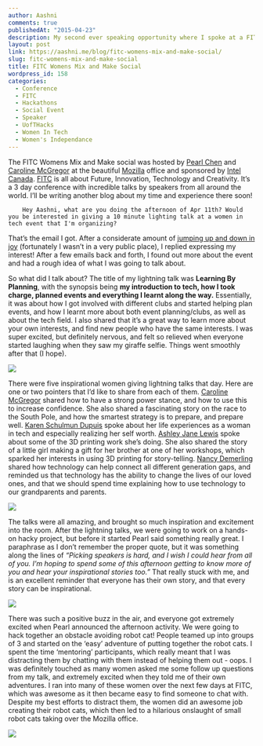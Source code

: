 ```yaml
---
author: Aashni
comments: true
publishedAt: "2015-04-23"
description: My second ever speaking opportunity where I spoke at a FITC Women's Mix and Make Social, focusing on how I learnt by planning, and eventually became a leader.
layout: post
link: https://aashni.me/blog/fitc-womens-mix-and-make-social/
slug: fitc-womens-mix-and-make-social
title: FITC Womens Mix and Make Social
wordpress_id: 158
categories:
  - Conference
  - FITC
  - Hackathons
  - Social Event
  - Speaker
  - UofTHacks
  - Women In Tech
  - Women's Independance
---
```


The FITC Womens Mix and Make social was hosted by [Pearl Chen](https://twitter.com/pearlchen) and [Caroline McGregor](https://twitter.com/carolinemcgrgr) at the beautiful [Mozilla](https://twitter.com/mozilla) office and sponsored by [Intel Canada](https://twitter.com/intelcanada). [FITC](http://fitc.ca/) is all about Future, Innovation, Technology and Creativity. It’s a 3 day conference with incredible talks by speakers from all around the world. I’ll be writing another blog about my time and experience there soon!

```
    Hey Aashni, what are you doing the afternoon of Apr 11th? Would you be interested in giving a 10 minute lighting talk at a women in tech event that I'm organizing?
```

That’s the email I got. After a considerate amount of [jumping up and down in joy](https://twitter.com/aashnisshah/status/574735631277916160) (fortunately I wasn’t in a very public place), I replied expressing my interest! After a few emails back and forth, I found out more about the event and had a rough idea of what I was going to talk about.

So what did I talk about? The title of my lightning talk was **Learning By Planning**, with the synopsis being **my introduction to tech, how I took charge, planned events and everything I learnt along the way.** Essentially, it was about how I got involved with different clubs and started helping plan events, and how I learnt more about both event planning/clubs, as well as about the tech field. I also shared that it’s a great way to learn more about your own interests, and find new people who have the same interests. I was super excited, but definitely nervous, and felt so relieved when everyone started laughing when they saw my giraffe selfie. Things went smoothly after that (I hope).

[![](/images/oldblogs/10560934_1494990147410924_1185603298_n-300x300.jpg)](/images/oldblogs/10560934_1494990147410924_1185603298_n.jpg)

There were five inspirational women giving lightning talks that day. Here are one or two pointers that I’d like to share from each of them.
[Caroline McGregor](https://twitter.com/carolinemcgrgr) shared how to have a strong power stance, and how to use this to increase confidence. She also shared a fascinating story on the race to the South Pole, and how the smartest strategy is to prepare, and prepare well.
[Karen Schulmun Dupuis](https://twitter.com/karensd) spoke about her life experiences as a woman in tech and especially realizing her self worth.
[Ashley Jane Lewis](https://twitter.com/AshleyJaneLewis) spoke about some of the 3D printing work she’s doing. She also shared the story of a little girl making a gift for her brother at one of her workshops, which sparked her interests in using 3D printing for story-telling.
[Nancy Demerling](https://twitter.com/NancyDemerling) shared how technology can help connect all different generation gaps, and reminded us that technology has the ability to change the lives of our loved ones, and that we should spend time explaining how to use technology to our grandparents and parents.

[![](/images/oldblogs/11142321_690599194419817_889028525_n-300x300.jpg)](/images/oldblogs/11142321_690599194419817_889028525_n.jpg)

The talks were all amazing, and brought so much inspiration and excitement into the room. After the lightning talks, we were going to work on a hands-on hacky project, but before it started Pearl said something really great. I paraphrase as I don’t remember the proper quote, but it was something along the lines of _“Picking speakers is hard, and I wish I could hear from all of you. I’m hoping to spend some of this afternoon getting to know more of you and hear your inspirational stories too.”_ That really stuck with me, and is an excellent reminder that everyone has their own story, and that every story can be inspirational.

[![](/images/oldblogs/Screen-Shot-2015-04-23-at-1.00.58-AM-300x174.png)](/images/oldblogs/Screen-Shot-2015-04-23-at-1.00.58-AM.png)

There was such a positive buzz in the air, and everyone got extremely excited when Pearl announced the afternoon activity. We were going to hack together an obstacle avoiding robot cat! People teamed up into groups of 3 and started on the ‘easy’ adventure of putting together the robot cats. I spent the time ‘mentoring’ participants, which really meant that I was distracting them by chatting with them instead of helping them out - oops. I was definitely touched as many women asked me some follow up questions from my talk, and extremely excited when they told me of their own adventures. I ran into many of these women over the next few days at FITC, which was awesome as it then became easy to find someone to chat with. Despite my best efforts to distract them, the women did an awesome job creating their robot cats, which then led to a hilarious onslaught of small robot cats taking over the Mozilla office.

[![](/images/oldblogs/Screen-Shot-2015-04-23-at-1.00.40-AM-218x300.png)](/images/oldblogs/Screen-Shot-2015-04-23-at-1.00.40-AM.png)
